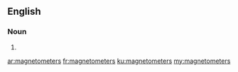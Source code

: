 ==English==

===Noun===
{{head|en}}

# {{plural of|magnetometer}}

[[ar:magnetometers]]
[[fr:magnetometers]]
[[ku:magnetometers]]
[[my:magnetometers]]